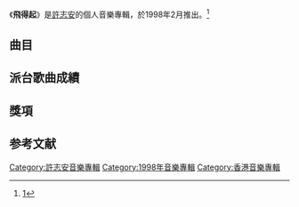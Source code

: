 {{Infobox album <!-- See Wikipedia:WikiProject_Albums -->
| name       = 飛得起
| type       = [[專輯|專輯]]
| artist     = [[許志安|許志安]]
| cover      = 許志安 飛得起.jpg
| released   = 1998年2月
| recorded   = 1997年－1998年
| genre      = [[粵語流行音樂|粵語流行音樂]]
| length     = 38分21秒
| label      = [[正東唱片|正東唱片]]
<!-- 未知參數 | number     = 10 -->
| producer   = 
| prev_title = [[看清楚|看清楚]]
| prev_year  = 1997
| next_title = [[甲乙丙丁_(專輯)|甲乙丙丁]]
| next_year  = 1998
}}

《'''飛得起'''》是[[許志安|許志安]]的個人音樂專輯，於1998年2月推出。<ref>[https://web.archive.org/web/20161110210617/http://www.ifpihk.org/zh/gold-disc-award-presented/1998]</ref>

==曲目==
{{tracklist
| headline        = CD
| total_length    = 38:21

| title1         = 一家一減你
| music1         = [[鄧建明|鄧建明]]
| lyrics1        = [[梁芷珊|梁芷珊]]
| arranger1      = 鄧建明<br>[[C._Y._Kong|C. Y. Kong]]
| producer1      = 鄧建明
| longnote1      = 國語版本為《一家一減妳》
| length1        = 3:58

| title2         = 二人行 一日後
| music2         = [[雷頌德|雷頌德]]
| lyrics2        = [[林夕|林夕]]
| arranger2      = 雷頌德
| producer2      = 雷頌德
| longnote2      = 
| length2        = 3:53

| title3         = 請你在餘生中等我
| music3         = 雷頌德
| lyrics3        = [[陳少琪|陳少琪]]
| arranger3      = 雷頌德
| producer3      = 雷頌德
| longnote3      = 
| length3        = 3:55

| title4         = 想怎麼樣
| music4         = [[李偲菘|李偲菘]]<br>[[Lester_Low|Lester Low]]
| lyrics4        = [[周禮茂|周禮茂]]
| arranger4      = [[方樹樑|方樹樑]]
| producer4      = 方樹樑
| longnote4      = 
| length4        = 3:49

| title5         = 生銹
| music5         = [[劉祖德|劉祖德]]
| lyrics5        = [[周耀輝|周耀輝]]
| arranger5      = 方樹樑
| producer5      = 方樹樑
| longnote5      = 
| length5        = 3:58

| title6         = 眼緣
| music6         = [[林健華|林健華]]
| lyrics6        = [[黃偉文|黃偉文]]
| arranger6      = [[梁偉堅|梁偉堅]]
| producer6      = 梁偉堅
| longnote6      = 
| length6        = 4:16

| title7         = 小心天氣
| music7         = 李偲菘
| lyrics7        = 林夕
| arranger7      = [[黃尚偉|黃尚偉]]
| producer7      = 黃尚偉
| longnote7      = 
| length7        = 3:47

| title8         = 天堂
| music8         = 方樹樑
| lyrics8        = 陳少琪
| arranger8      = 方樹樑
| producer8      = 方樹樑
| longnote8      = 
| length8        = 3:47

| title9         = 走得漂亮
| music9         = [[夢飛船|林倛玉]]
| lyrics9        = [[郭啟華|郭啟華]]
| arranger9      = 鄧建明<br>C. Y. Kong
| producer9      = 郭啟華<br>鄧建明
| longnote9      = 
| length9        = 4:01

| title10        = 飛得起
| music10        = [[伍樂城|伍樂城]]
| lyrics10       = [[劉卓輝|劉卓輝]]
| arranger10     = 伍樂城
| producer10     = 鄧建明<br>梁偉堅
| longnote10     = 
| length10       = 2:54
}}

==派台歌曲成績==


==獎項==


{{許志安}}
[[Category:許志安音樂專輯|Category:許志安音樂專輯]]
[[Category:1998年音樂專輯|Category:1998年音樂專輯]]
[[Category:香港音樂專輯|Category:香港音樂專輯]]

==参考文献==
{{reflist}}